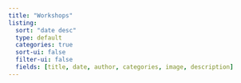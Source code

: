 ```yaml
---
title: "Workshops"
listing:
  sort: "date desc"
  type: default
  categories: true
  sort-ui: false
  filter-ui: false
  fields: [title, date, author, categories, image, description]
---
```

